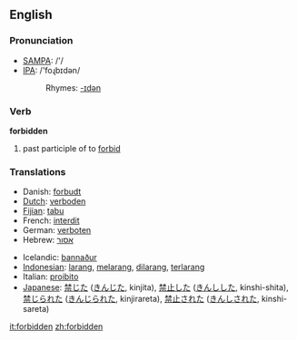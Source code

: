 ==English==

===Pronunciation===

* [[w:SAMPA|SAMPA]]: /'/
* [[w:IPA|IPA]]: /'foɻbɪdən/
*:Rhymes: [[Rhymes:English:-ɪdən|-ɪdən]]

===Verb===
'''forbidden'''

# past participle of to [[forbid]]

===Translations===

{{top}}
* Danish: [[forbudt]]
* [[Dutch]]: [[verboden]]
* [[Fijian]]: [[tabu]]
* French: [[interdit]]
* German: [[verboten]]
* Hebrew: [[אסור]]
{{mid}}
* Icelandic: [[bannaður]]
* [[Indonesian]]: [[larang]], [[larang|melarang]], [[larang|dilarang]], [[larang|terlarang]]
* Italian: [[proibito]]
* [[Japanese]]: [[禁じた]] ([[きんじた]], kinjita), [[禁止]]した ([[きんし]]した, kinshi-shita), [[禁じられた]] ([[きんじられた]], kinjirareta), [[禁止]]された ([[きんし]]された, kinshi-sareta)
{{bottom}}

[[it:forbidden]]
[[zh:forbidden]]